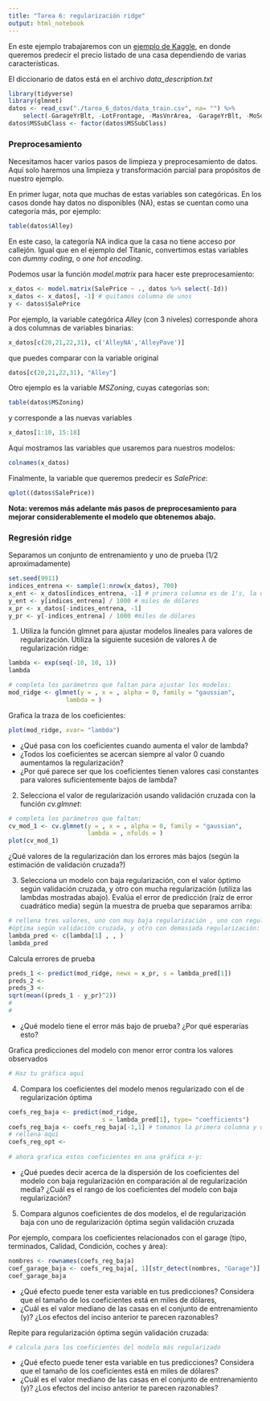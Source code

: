 ```yaml
---
title: "Tarea 6: regularización ridge"
output: html_notebook
---
```



En este ejemplo trabajaremos con un 
[ejemplo de Kaggle](https://www.kaggle.com/c/house-prices-advanced-regression-techniques), 
en donde queremos predecir el precio listado de una casa dependiendo de 
varias características.

El diccionario de datos está en el archivo *data_description.txt*

```r
library(tidyverse)
library(glmnet)
datos <- read_csv("./tarea_6_datos/data_train.csv", na= "") %>%
    select(-GarageYrBlt, -LotFrontage, -MasVnrArea, -GarageYrBlt, -MoSold, -PoolQC)
datos$MSSubClass <- factor(datos$MSSubClass)
```


### Preprocesamiento 

Necesitamos hacer varios pasos de limpieza y preprocesamiento de datos.
Aquí solo haremos una limpieza y transformación parcial para propósitos de
nuestro ejemplo.

En primer lugar, nota que muchas de estas variables son categóricas. En los casos donde hay
datos no disponibles (NA), estas se cuentan como una categoría más, por ejemplo:

```r
table(datos$Alley)
```

En este caso, la categoría NA indica que la casa no tiene acceso por callejón. Igual que en el ejemplo
del Titanic, convertimos estas variables con *dummy coding*, o *one hot encoding*.

Podemos usar la función *model.matrix* para hacer este preprocesamiento:

```r
x_datos <- model.matrix(SalePrice ~ ., datos %>% select(-Id))
x_datos <- x_datos[, -1] # quitamos columna de unos
y <- datos$SalePrice
```

Por ejemplo, la variable categórica *Alley* (con 3 niveles) corresponde ahora
a dos columnas de variables binarias:

```r
x_datos[c(20,21,22,31), c('AlleyNA','AlleyPave')]
```

que puedes comparar con la variable original

```r
datos[c(20,21,22,31), "Alley"]
```

Otro ejemplo es la variable *MSZoning*, cuyas categorías son:

```r
table(datos$MSZoning)
```

y corresponde a las nuevas variables

```r
x_datos[1:10, 15:18]
```

Aquí mostramos las variables que usaremos para nuestros modelos:

```r
colnames(x_datos)
```

Finalmente, la variable que queremos predecir es
*SalePrice*:

```r
qplot((datos$SalePrice))
```

**Nota: veremos más adelante más pasos de preprocesamiento para
mejorar considerablemente el modelo que obtenemos abajo.**

### Regresión ridge

Separamos un conjunto de entrenamiento y uno de prueba (1/2 aproximadamente)

```r
set.seed(9911)
indices_entrena <- sample(1:nrow(x_datos), 700)
x_ent <- x_datos[indices_entrena, -1] # primera columna es de 1's, la quitamos
y_ent <- y[indices_entrena] / 1000 # miles de dólares
x_pr <- x_datos[-indices_entrena, -1]
y_pr <- y[-indices_entrena] / 1000 #miles de dólares
```

1. Utiliza la función glmnet para ajustar modelos lineales para 
valores de regularización. Utiliza la siguiente sucesión de
valores $\lambda$ de regularización ridge:

```r
lambda <- exp(seq(-10, 10, 1))
lambda
```

```r
# completa los parámetros que faltan para ajustar los modelos:
mod_ridge <- glmnet(y = , x = , alpha = 0, family = "gaussian", 
                lambda = )
```

Grafica la traza de los coeficientes:

```r
plot(mod_ridge, xvar= "lambda")
```

- ¿Qué pasa con los coeficientes cuando aumenta el valor de lambda? 
- ¿Todos los coeficientes se acercan siempre al valor 0 cuando aumentamos
la regularización?
- ¿Por qué parece ser que los coeficientes tienen valores casi constantes 
para valores suficientemente bajos de lambda?

2. Selecciona el valor de regularización usando validación
cruzada con la función *cv.glmnet*:

```r
# completa los parámetros que faltan:
cv_mod_1 <- cv.glmnet(y = , x = , alpha = 0, family = "gaussian",
                      lambda = , nfolds = )
plot(cv_mod_1)
```

¿Qué valores de la regularización dan los errores más bajos 
(según la estimación de validación cruzada?)

3. Selecciona un modelo con baja regularización, con el valor óptimo
según validación cruzada, y otro con mucha regularización (utiliza las lambdas
mostradas abajo).
Evalúa el
error de predicción (raíz de error cuadrático media) 
según la muestra de prueba que separamos arriba:

```r
# rellena tres valores, uno con muy baja regularización , uno con regularización
#óptima según validación cruzada, y otro con demasiada regularización:
lambda_pred <- c(lambda[1] , , )
lambda_pred
```

Calcula errores de prueba

```r
preds_1 <- predict(mod_ridge, newx = x_pr, s = lambda_pred[1])
preds_2 <-
preds_3 <- 
sqrt(mean((preds_1 - y_pr)^2))
#
#
```

- ¿Qué modelo tiene el error más bajo de prueba? ¿Por qué esperarías esto?


Grafica predicciones del modelo con menor error contra los valores observados

```r
# Haz tu gráfica aquí
```


4. Compara los coeficientes del modelo menos regularizado con el de
regularización óptima


```r
coefs_reg_baja <- predict(mod_ridge, 
                          s = lambda_pred[1], type= "coefficients")
coefs_reg_baja <- coefs_reg_baja[-1,1] # tomamos la primera columna y quitamos intercept
# rellena aquí
coefs_reg_opt <- 
    
# ahora grafica estos coeficientes en una gráfica x-y:

```

- ¿Qué puedes decir acerca de la dispersión de los coeficientes del modelo
con baja regularización en comparación al de regularización media? ¿Cuál
es el rango de los coeficientes del modelo con baja regularización? 

5. Compara algunos coeficientes de dos modelos, el de regularización baja con
uno de regularización óptima según validación cruzada

Por ejemplo, compara los coeficientes relacionados con el garage (tipo, terminados,
Calidad, Condición, coches y área):

```r
nombres <- rownames(coefs_reg_baja)
coef_garage_baja <- coefs_reg_baja[, 1][str_detect(nombres, "Garage")]
coef_garage_baja
```

- ¿Qué efecto puede tener esta variable en tus predicciones? Considera que el tamaño
de los coeficientes está en miles de dólares,
- ¿Cuál es el valor mediano de las casas en el conjunto de entrenamiento (y)? ¿Los
efectos del inciso anterior te parecen razonables?


Repite para regularización óptima según validación cruzada:

```r
# calcula para los coeficientes del modelo más regularizado

```

- ¿Qué efecto puede tener esta variable en tus predicciones? Considera que el tamaño
de los coeficientes está en miles de dólares?
- ¿Cuál es el valor mediano de las casas en el conjunto de entrenamiento (y)? ¿Los
efectos del inciso anterior te parecen razonables?



